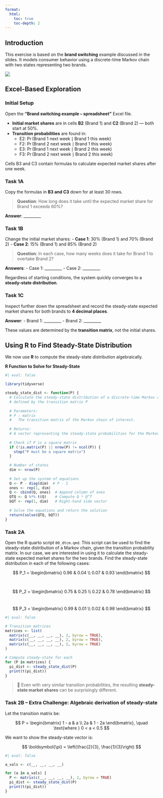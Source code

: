 ```yaml
---
format:
  html: 
    toc: true
    toc-depth: 2
---
```


## Introduction

This exercise is based on the **brand switching** example discussed in the slides. It models consumer behavior using a discrete-time Markov chain with two states representing two brands.

![](lab_ex.png){fig-align="center"}

## Excel-Based Exploration

### Initial Setup

Open the **"Brand switching example – spreadsheet"** Excel file.

- **Initial market shares** are in cells **B2** (Brand 1) and **C2** (Brand 2) — both start at 50%.
- **Transition probabilities** are found in:
  - E2: $\Pr(\text{Brand 1 next week} \mid \text{Brand 1 this week})$
  - F2: $\Pr(\text{Brand 2 next week} \mid \text{Brand 1 this week})$
  - E3: $\Pr(\text{Brand 1 next week} \mid \text{Brand 2 this week})$
  - F3: $\Pr(\text{Brand 2 next week} \mid \text{Brand 2 this week})$

Cells B3 and C3 contain formulas to calculate expected market shares after one week.

### Task 1A

Copy the formulas in **B3 and C3** down for at least 30 rows.

> **Question**: How long does it take until the expected market share for Brand 1 exceeds 60%?

**Answer**: _________

### Task 1B

Change the initial market shares:
- **Case 1**: 30% (Brand 1) and 70% (Brand 2)
- **Case 2**: 15% (Brand 1) and 85% (Brand 2)

> **Question**: In each case, how many weeks does it take for Brand 1 to overtake Brand 2?

**Answers**:
- Case 1: _________
- Case 2: _________

Regardless of starting conditions, the system quickly converges to a **steady-state distribution**.

### Task 1C

Inspect further down the spreadsheet and record the steady-state expected market shares for both brands to **4 decimal places**.

**Answer**:
- Brand 1:  _________
- Brand 2:  _________

These values are determined by the **transition matrix**, not the initial shares.

## Using R to Find Steady-State Distribution

We now use **R** to compute the steady-state distribution algebraically.

**R Function to Solve for Steady-State**

```r
#| eval: false

library(tidyverse)

steady_state_dist <- function(P) {
  # Calculate the steady-state distribution of a discrete-time Markov chain
  # defined by the transition matrix P
  
  # Parameters:
  # P : matrix
  #   The transition matrix of the Markov chain of interest.
  
  # Returns:
  # A vector representing the steady-state probabilities for the Markov chain.
  
  # Check if P is a square matrix
  if (!is.matrix(P) || nrow(P) != ncol(P)) {
    stop("P must be a square matrix")
  }
  
  # Number of states
  dim <- nrow(P)
  
  # Set up the system of equations
  Q <- P - diag(dim)  # P - I
  ones <- rep(1, dim) 
  Q <- cbind(Q, ones)  # Append column of ones
  QTQ <- Q %*% t(Q)    # Compute Q * Q^T
  bQT <- rep(1, dim)   # Right-hand side vector
  
  # Solve the equations and return the solution
  return(solve(QTQ, bQT))
}
```

### Task 2A

Open the R quarto script `00_dtcm.qmd`. This script can be used to find the steady-state distribution of a Markov chain, given the transition probability matrix. In our case, we are interested in using it to calculate the steady-state expected market shares for the two brands. Find the steady-state distribution in each of the following cases:

$$
P_1 =
\begin{bmatrix}
0.96 & 0.04 \\
0.07 & 0.93
\end{bmatrix}
$$

<br>

$$
P_2 =
\begin{bmatrix}
0.75 & 0.25 \\
0.22 & 0.78
\end{bmatrix}
$$
<br>

$$
P_3 =
\begin{bmatrix}
0.99 & 0.01 \\
0.02 & 0.98
\end{bmatrix}
$$


```r
#| eval: false

# Transition matrices
matrices <- list(
  matrix(c(__, __, __, __), 2, byrow = TRUE),
  matrix(c(__, __, __, __), 2, byrow = TRUE),
  matrix(c(__, __, __, __), 2, byrow = TRUE)
)

# Compute steady-state for each
for (P in matrices) {
  pi_dist <- steady_state_dist(P)
  print(t(pi_dist))
}
```


> 🧠 Even with very similar transition probabilities, the resulting **steady-state market shares** can be surprisingly different.

### Task 2B – Extra Challenge: Algebraic derivation of steady-state

Let the transition matrix be:

$$
P = \begin{bmatrix}
1 - a & a \\
2a & 1 - 2a
\end{bmatrix}, \quad \text{where } 0 < a < 0.5
$$

We want to show the steady-state vector is:

$$
\boldsymbol{\pi} = \left(\frac{2}{3}, \frac{1}{3}\right)
$$


```r
#| eval: false

a_vals <- c(__, __, __, __)

for (a in a_vals) {
  P <- matrix(c(__, __, __, __), 2, byrow = TRUE)
  pi_dist <- steady_state_dist(P)
  print(t(pi_dist))
}
```


